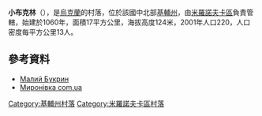 {{coord|49|54|54|N|31|19|49|E|scale:30000|display=title}}

'''小布克林'''（{{lang-uk|Малий Букрин}}），是[[烏克蘭|烏克蘭]]的村落，位於該國中北部[[基輔州|基輔州]]，由[[米羅諾夫卡區|米羅諾夫卡區]]負責管轄，始建於1060年，面積17平方公里，海拔高度124米，2001年人口220，人口密度每平方公里13人。

==參考資料==
* [http://gska2.rada.gov.ua/pls/z7502/A005?rdat1=08.11.2009&rf7571=16133 Малий Букрин]{{dead link|date=2017年12月 |bot=InternetArchiveBot |fix-attempted=yes }}
* [http://myronivka.com.ua/punkts/mal_bukr/mal_bukr.shtml Миронівка com.ua] {{Wayback|url=http://myronivka.com.ua/punkts/mal_bukr/mal_bukr.shtml |date=20171007013649 }}

{{DEFAULTSORT:Малий Букрин}}
[[Category:基輔州村落|Category:基輔州村落]]
[[Category:米羅諾夫卡區村落|Category:米羅諾夫卡區村落]]


{{Kiev-geo-stub}}